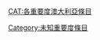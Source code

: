 {{Articles by Importance|topic=澳大利亚|project=澳大利亚|format=toc}}
{{emptycat}}

[[CAT:各重要度澳大利亞條目‎|CAT:各重要度澳大利亞條目‎]]
[[Category:未知重要度條目|Category:未知重要度條目]]